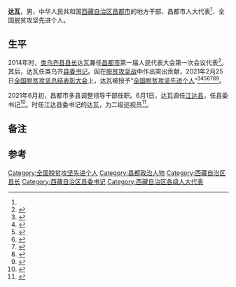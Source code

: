 '''达瓦'''，男，中华人民共和国[[西藏自治区|西藏自治区]][[昌都市|昌都市]]的地方干部、昌都市人大代表<ref name=a1/>、全国脱贫攻坚先进个人。

== 生平 ==

2014年时，[[类乌齐县|类乌齐县]][[县长|县长]]达瓦兼任[[昌都市|昌都市]]第一届人民代表大会第一次会议代表<ref name="a1">{{Cite web |url=http://www.xzcd.com/_Special/20141005/huihuangchengguo/2014/1229/48311.html |title=类乌齐县县长达瓦 |accessdate=2021-09-11 |author=记者：王泽江 |date=2014-12-29 |work= |publisher=今日西藏昌都网站，来源：昌都报|language=Zh-hans }}</ref>。其后，达瓦任类乌齐[[县委书记|县委书记]]。因在[[脱贫攻坚战|脱贫攻坚战]]中作出突出贡献，2021年2月25日[[全国脱贫攻坚总结表彰大会|全国脱贫攻坚总结表彰大会]]上，达瓦被授予“[[全国脱贫攻坚先进个人|全国脱贫攻坚先进个人]]”<ref>{{Cite web|title=关于全国脱贫攻坚先进个人先进集体拟表彰对象的公示|url=https://www.chinanews.com/gn/2021/02-10/9409480.shtml|accessdate=2021-03-12|work=[[中新网|中新网]]}}</ref><ref>{{Cite web|title=全国脱贫攻坚1981名先进个人和1501个先进集体名单发布|url=https://www.thepaper.cn/newsDetail_forward_11460123|accessdate=2021-03-12|work=[[澎湃新闻|澎湃新闻]]}}</ref><ref>{{Cite web|title=全国脱贫攻坚先进个人1981名、先进集体1501个 名单公布|url=https://www.bjnews.com.cn/detail/161425514215596.html|accessdate=2021-03-12|work=[[北京新闻网|北京新闻网]]}}</ref><ref>{{cite web | title=关于表彰全国脱贫攻坚先进个人和先进集体的决定 | website=人民日报 | date=2013-07-17 | url=http://paper.people.com.cn/rmrb/html/2021-02/26/nw.D110000renmrb_20210226_4-03.htm | language=zh | access-date=2021-03-17}}</ref><ref>{{cite web | title=全国脱贫攻坚先进个人名单 | website=光明日报-光明网 | url=https://epaper.gmw.cn/gmrb/html/2021-02/26/nw.D110000gmrb_20210226_1-08.htm | language=zh | access-date=2021-03-17}}</ref><ref>{{cite web | title=全国脱贫攻坚1981名先进个人和1501个先进集体名单发布 | website=东方网 | date=2021-02-25 | url=https://n.eastday.com/pnews/161425172177019915 | language=zh | access-date=2021-03-17}}</ref><ref>{{cite web | title=中共中央国务院关于表彰全国脱贫攻坚先进个人和先进集体的决定 | website=[[环球网|环球网]] | url=https://china.huanqiu.com/article/424sBpZGkdl | language=zh | access-date=2021-03-17}}</ref>。

2021年6月初，昌都市多县调整领导干部任职。6月1日，达瓦调任[[江达县|江达县]]，任县委书记<ref>{{Cite web |url=https://www.sohu.com/na/470301549_121106842 |title=昌都多县召开干部大会宣布党政主要领导任命 |accessdate=2021-09-11 |author= |date=2021-06-03 |work= |publisher=搜狐网|quote=6月1日下午，江达县召开全县干部大会，宣布区党委组织部任职决定：达瓦同志任江达县委书记[……]6月1日，类乌齐县召开干部大会，宣布区党委任命决定：王刚强同志任类乌齐县委书记，达瓦同志不再担任类乌齐县委书记[……]|language=Zh-hans }}</ref>。时任江达县委书记的达瓦，为二级巡视员{{efn|[[中华人民共和国公务员#类别和级别|中华人民共和国公务员]]体系中，二级巡视员为[[厅局级副职|厅局级副职]]。达瓦的公务员级别高于他的任职。}}<ref>{{Cite web |url=http://jiangda.changdu.gov.cn/jdx/c105702/202106/ad909db46a9b4f62b1bf4652e7cc7195.shtml |title=江达县召开十三届人大一次会议、政协八届一次会议党员代表、委员会议 |accessdate=2021-09-11 |author= |date=2021-06-28 |work= |publisher=江达县人民政府网站|quote=6月27日中午，江达县召开十三届人大一次会议、政协八届一次会议党员代表、委员会议。受县委书记、二级巡视员达瓦委托，县委副书记、常务副县长崔建国[……]|language=Zh-hans }}</ref>。

== 备注 ==
{{notelist}}

==参考==
{{Reflist|25em}}

[[Category:全国脱贫攻坚先进个人|Category:全国脱贫攻坚先进个人]]
[[Category:昌都政治人物|Category:昌都政治人物]]
[[Category:西藏自治区县长|Category:西藏自治区县长]]
[[Category:西藏自治区县委书记|Category:西藏自治区县委书记]]
[[Category:西藏自治区各级人大代表|Category:西藏自治区各级人大代表]]